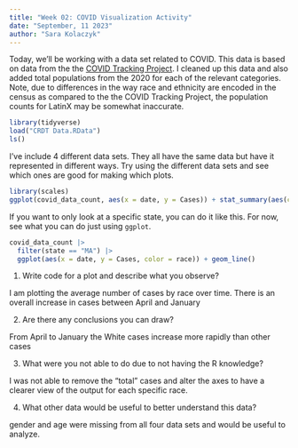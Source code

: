 ```yaml
---
title: "Week 02: COVID Visualization Activity"
date: "September, 11 2023"
author: "Sara Kolaczyk"
---
```


Today, we'll be working with a data set related to COVID.
This data is based on data from the the [COVID Tracking Project](https://covidtracking.com/).
I cleaned up this data and also added total populations from the 2020 for each of the relevant categories.
Note, due to differences in the way race and ethnicity are encoded in the census as compared to the the COVID Tracking Project, the population counts for LatinX may be somewhat inaccurate.

```r
library(tidyverse)
load("CRDT Data.RData")
ls()
```

I've include 4 different data sets.
They all have the same data but have it represented in different ways.
Try using the different data sets and see which ones are good for making which plots.


```r
library(scales)
ggplot(covid_data_count, aes(x = date, y = Cases)) + stat_summary(aes(color = race), fun = mean, geom = "line") + scale_y_continuous(labels = label_number(suffix = "K", scale = 1/1000), breaks = seq(0, 400000, by = 200000)) + theme(legend.title = element_blank()) + labs(title = "Average Covid Cases by Race") + theme(plot.title = element_text(hjust = 0.5))
```


If you want to only look at a specific state, you can do it like this.
For now, see what you can do just using `ggplot`.

```r
covid_data_count |> 
  filter(state == "MA") |> 
  ggplot(aes(x = date, y = Cases, color = race)) + geom_line()
```

1. Write code for a plot and describe what you observe? 

I am plotting the average number of cases by race over time. There is an overall increase in cases between April and January 

2. Are there any conclusions you can draw?

From April to January the White cases increase more rapidly than other cases

3. What were you not able to do due to not having the R knowledge?

I was not able to remove the "total" cases and alter the axes to have a clearer view of the output for each specific race. 

4. What other data would be useful to better understand this data?

gender and age were missing from all four data sets and would be useful to analyze. 
